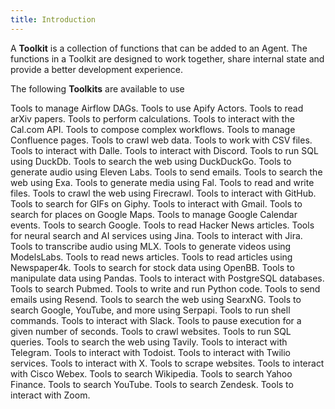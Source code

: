 ```yaml
---
title: Introduction
---
```


A **Toolkit** is a collection of functions that can be added to an Agent. The functions in a Toolkit are designed to work together, share internal state and provide a better development experience.

The following **Toolkits** are available to use

<CardGroup cols={3}>
  <Card
    title="Airflow"
    icon="wind"
    iconType="duotone"
    href="/tools/toolkits/airflow"
  >
    Tools to manage Airflow DAGs.
  </Card>
  <Card
    title="Apify"
    icon="gear"
    iconType="duotone"
    href="/tools/toolkits/apify"
  >
    Tools to use Apify Actors.
  </Card>
  <Card
    title="Arxiv"
    icon="book"
    iconType="duotone"
    href="/tools/toolkits/arxiv"
  >
    Tools to read arXiv papers.
  </Card>
  <Card
    title="Calculator"
    icon="calculator"
    iconType="duotone"
    href="/tools/toolkits/calculator"
  >
    Tools to perform calculations.
  </Card>
  <Card
    title="CalCom"
    icon="calendar"
    iconType="duotone"
    href="/tools/toolkits/calcom"
  >
    Tools to interact with the Cal.com API.
  </Card>
  <Card
    title="Composio"
    icon="code-branch"
    iconType="duotone"
    href="/tools/toolkits/composio"
  >
    Tools to compose complex workflows.
  </Card>
  <Card
    title="Confluence"
    icon="file"
    iconType="duotone"
    href="/tools/toolkits/confluence"
  >
    Tools to manage Confluence pages.
  </Card>
  <Card
    title="Crawl4AI"
    icon="spider"
    iconType="duotone"
    href="/tools/toolkits/crawl4ai"
  >
    Tools to crawl web data.
  </Card>
  <Card
    title="CSV"
    icon="file-csv"
    iconType="duotone"
    href="/tools/toolkits/csv"
  >
    Tools to work with CSV files.
  </Card>
  <Card
    title="Dalle"
    icon="eye"
    iconType="duotone"
    href="/tools/toolkits/dalle"
  >
    Tools to interact with Dalle.
  </Card>
  <Card
    title="Discord"
    icon="comment"
    iconType="duotone"
    href="/tools/toolkits/discord"
  >
    Tools to interact with Discord.
  </Card>
  <Card
    title="DuckDb"
    icon="server"
    iconType="duotone"
    href="/tools/toolkits/duckdb"
  >
    Tools to run SQL using DuckDb.
  </Card>
  <Card
    title="DuckDuckGo"
    icon="duck"
    iconType="duotone"
    href="/tools/toolkits/duckduckgo"
  >
    Tools to search the web using DuckDuckGo.
  </Card>
  <Card
    title="Eleven Labs"
    icon="headphones"
    iconType="duotone"
    href="/tools/toolkits/eleven_labs"
  >
    Tools to generate audio using Eleven Labs.
  </Card>
  <Card
    title="Email"
    icon="envelope"
    iconType="duotone"
    href="/tools/toolkits/email"
  >
    Tools to send emails.
  </Card>
  <Card
    title="Exa"
    icon="magnifying-glass"
    iconType="duotone"
    href="/tools/toolkits/exa"
  >
    Tools to search the web using Exa.
  </Card>
  <Card title="Fal" icon="video" iconType="duotone" href="/tools/toolkits/fal">
    Tools to generate media using Fal.
  </Card>
  <Card title="File" icon="file" iconType="duotone" href="/tools/toolkits/file">
    Tools to read and write files.
  </Card>
  <Card
    title="Firecrawl"
    icon="fire"
    iconType="duotone"
    href="/tools/toolkits/firecrawl"
  >
    Tools to crawl the web using Firecrawl.
  </Card>
  <Card
    title="GitHub"
    icon="github"
    iconType="brands"
    href="/tools/toolkits/github"
  >
    Tools to interact with GitHub.
  </Card>
  <Card
    title="Giphy"
    icon="image"
    iconType="duotone"
    href="/tools/toolkits/giphy"
  >
    Tools to search for GIFs on Giphy.
  </Card>
  <Card
    title="Gmail"
    icon="envelope"
    iconType="duotone"
    href="/tools/toolkits/gmail"
  >
    Tools to interact with Gmail.
  </Card>
  <Card
    title="Google Maps"
    icon="map"
    iconType="duotone"
    href="/tools/toolkits/google_maps"
  >
    Tools to search for places on Google Maps.
  </Card>
  <Card
    title="Google Calendar"
    icon="calendar"
    iconType="duotone"
    href="/tools/toolkits/googlecalendar"
  >
    Tools to manage Google Calendar events.
  </Card>
  <Card
    title="Google Search"
    icon="google"
    iconType="duotone"
    href="/tools/toolkits/googlesearch"
  >
    Tools to search Google.
  </Card>
  <Card
    title="HackerNews"
    icon="newspaper"
    iconType="duotone"
    href="/tools/toolkits/hackernews"
  >
    Tools to read Hacker News articles.
  </Card>
  <Card
    title="Jina Reader"
    icon="robot"
    iconType="duotone"
    href="/tools/toolkits/jina_reader"
  >
    Tools for neural search and AI services using Jina.
  </Card>
  <Card title="Jira" icon="jira" iconType="brands" href="/tools/toolkits/jira">
    Tools to interact with Jira.
  </Card>
  <Card
    title="MLX Transcribe"
    icon="headphones"
    iconType="duotone"
    href="/tools/toolkits/mlx_transcribe"
  >
    Tools to transcribe audio using MLX.
  </Card>
  <Card
    title="ModelsLabs"
    icon="video"
    iconType="duotone"
    href="/tools/toolkits/models_labs"
  >
    Tools to generate videos using ModelsLabs.
  </Card>
  <Card
    title="Newspaper"
    icon="newspaper"
    iconType="duotone"
    href="/tools/toolkits/newspaper"
  >
    Tools to read news articles.
  </Card>
  <Card
    title="Newspaper4k"
    icon="newspaper"
    iconType="duotone"
    href="/tools/toolkits/newspaper4k"
  >
    Tools to read articles using Newspaper4k.
  </Card>
  <Card
    title="OpenBB"
    icon="chart-bar"
    iconType="duotone"
    href="/tools/toolkits/openbb"
  >
    Tools to search for stock data using OpenBB.
  </Card>
  <Card
    title="Pandas"
    icon="table"
    iconType="duotone"
    href="/tools/toolkits/pandas"
  >
    Tools to manipulate data using Pandas.
  </Card>
  <Card
    title="Postgres"
    icon="database"
    iconType="duotone"
    href="/tools/toolkits/postgres"
  >
    Tools to interact with PostgreSQL databases.
  </Card>
  <Card
    title="Pubmed"
    icon="file-medical"
    iconType="duotone"
    href="/tools/toolkits/pubmed"
  >
    Tools to search Pubmed.
  </Card>
  <Card
    title="Python"
    icon="code"
    iconType="duotone"
    href="/tools/toolkits/python"
  >
    Tools to write and run Python code.
  </Card>
  <Card
    title="Resend"
    icon="paper-plane"
    iconType="duotone"
    href="/tools/toolkits/resend"
  >
    Tools to send emails using Resend.
  </Card>
  <Card
    title="SearxNG"
    icon="magnifying-glass"
    iconType="duotone"
    href="/tools/toolkits/searxng"
  >
    Tools to search the web using SearxNG.
  </Card>
  <Card
    title="Serpapi"
    icon="magnifying-glass"
    iconType="duotone"
    href="/tools/toolkits/serpapi"
  >
    Tools to search Google, YouTube, and more using Serpapi.
  </Card>
  <Card
    title="Shell"
    icon="terminal"
    iconType="duotone"
    href="/tools/toolkits/shell"
  >
    Tools to run shell commands.
  </Card>
  <Card
    title="Slack"
    icon="slack"
    iconType="duotone"
    href="/tools/toolkits/slack"
  >
    Tools to interact with Slack.
  </Card>
  <Card
    title="Sleep"
    icon="bed"
    iconType="duotone"
    href="/tools/toolkits/sleep"
  >
    Tools to pause execution for a given number of seconds.
  </Card>
  <Card
    title="Spider"
    icon="spider"
    iconType="duotone"
    href="/tools/toolkits/spider"
  >
    Tools to crawl websites.
  </Card>
  <Card
    title="SQL"
    icon="database"
    iconType="duotone"
    href="/tools/toolkits/sql"
  >
    Tools to run SQL queries.
  </Card>
  <Card
    title="Tavily"
    icon="magnifying-glass"
    iconType="duotone"
    href="/tools/toolkits/tavily"
  >
    Tools to search the web using Tavily.
  </Card>
  <Card
    title="Telegram"
    icon="telegram"
    iconType="brands"
    href="/tools/toolkits/telegram"
  >
    Tools to interact with Telegram.
  </Card>
  <Card
    title="Todoist"
    icon="list"
    iconType="duotone"
    href="/tools/toolkits/todoist"
  >
    Tools to interact with Todoist.
  </Card>
  <Card
    title="Twilio"
    icon="mobile-screen-button"
    iconType="duotone"
    href="/tools/toolkits/twilio"
  >
    Tools to interact with Twilio services.
  </Card>
  <Card 
    title="X (Twitter)" 
    icon="x-twitter" 
    iconType="brands" 
    href="/tools/toolkits/x"
  >
    Tools to interact with X.
  </Card>
  <Card
    title="Website"
    icon="globe"
    iconType="duotone"
    href="/tools/toolkits/website"
  >
    Tools to scrape websites.
  </Card>
  <Card
    title="Webex"
    icon="message"
    iconType="duotone"
    href="/tools/toolkits/webex"
  >
    Tools to interact with Cisco Webex.
  </Card>
  <Card
    title="Wikipedia"
    icon="book"
    iconType="duotone"
    href="/tools/toolkits/wikipedia"
  >
    Tools to search Wikipedia.
  </Card>
  <Card
    title="YFinance"
    icon="dollar-sign"
    iconType="duotone"
    href="/tools/toolkits/yfinance"
  >
    Tools to search Yahoo Finance.
  </Card>
  <Card
    title="YouTube"
    icon="youtube"
    iconType="brands"
    href="/tools/toolkits/youtube"
  >
    Tools to search YouTube.
  </Card>
  <Card
    title="Zendesk"
    icon="headphones"
    iconType="duotone"
    href="/tools/toolkits/zendesk"
  >
    Tools to search Zendesk.
  </Card>
  <Card
    title="Zoom"
    icon="video"
    iconType="duotone"
    href="/tools/toolkits/zoom"
  >
    Tools to interact with Zoom.
  </Card>
  
  
</CardGroup>
